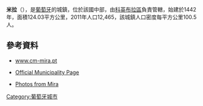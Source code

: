 {{Coord|40|26|N|8|44|W|display=title}}

'''米拉'''（{{lang-pt|Mira}}），是[[葡萄牙|葡萄牙]]的城鎮，位於該國中部，由[[科英布拉區|科英布拉區]]負責管轄，始建於1442年，面積124.03平方公里，2011年人口12,465，該城鎮人口密度每平方公里100.5人。

==參考資料==
*[http://www.cm-mira.pt www.cm-mira.pt]
*{{pt icon}} [http://www.cm-mira.pt/ Official Municipality Page]
*[http://www.flickr.com/photos/vitor107/sets/1422454/ Photos from Mira]

{{Portugal-geo-stub}}
[[Category:葡萄牙城市|Category:葡萄牙城市]]